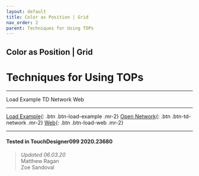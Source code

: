 ```yaml
---
layout: default
title: Color as Position | Grid
nav_order: 2
parent: Techniques for Using TOPs
---
```


## Color as Position | Grid
# Techniques for Using TOPs

----


<TDContentButtons link="">Load Example</TDContentButtons>
<TDContentButtons link="">TD Network</TDContentButtons>
<TDContentButtons link="">Web</TDContentButtons>

----

[Load Example](?actionable=1&action=load_tox&remotePath=https://github.com/mir-lab/touchdesigner-instancing-examples-code/raw/main/tox/005-using-tops/container_color_as_pos_grid.tox){: .btn .btn-load-example .mr-2}
[Open Network](?actionable=1&action=open_floating_network){: .btn .btn-td-network .mr-2}
[Web](?actionable=1&action=open_in_browser){: .btn .btn-load-web .mr-2}

---

#### Tested in TouchDesigner099 2020.23680 
>*Updated 06.03.20*  
Matthew Ragan  
Zoe Sandoval   
